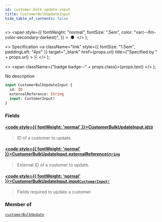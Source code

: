 ```yaml
---
id: customer-bulk-update-input
title: CustomerBulkUpdateInput
hide_table_of_contents: false
---
```


  <>
    <span
      style={{
        fontWeight: "normal",
        fontSize: ".5em",
        color: "var(--ifm-color-secondary-darkest)",
      }}
    >
      &nbsp;●&nbsp;
    </span>
  </>
);

  <>
    Specification
    <a
      className="link"
      style={{ fontSize: "1.5em", paddingLeft: "4px" }}
      target="\_blank"
      href={props.url}
      title={"Specified by " + props.url}
    >
      ⎘
    </a>
  </>
);

  <>
    <span className={"badge badge--" + props.class}>{props.text}</span>
  </>
);

No description

```graphql
input CustomerBulkUpdateInput {
  id: ID
  externalReference: String
  input: CustomerInput!
}
```

### Fields

#### [<code style={{ fontWeight: 'normal' }}>CustomerBulkUpdateInput.<b>id</b></code>](#)<Bullet />[`ID`](../../api-reference/scalars/id) <Badge class="secondary" text="scalar"/>

> ID of a customer to update.

#### [<code style={{ fontWeight: 'normal' }}>CustomerBulkUpdateInput.<b>externalReference</b></code>](#)<Bullet />[`String`](../../api-reference/scalars/string) <Badge class="secondary" text="scalar"/>

> External ID of a customer to update.

#### [<code style={{ fontWeight: 'normal' }}>CustomerBulkUpdateInput.<b>input</b></code>](#)<Bullet />[`CustomerInput!`](../../api-reference/inputs/customer-input) <Badge class="secondary" text="non-null"/> <Badge class="secondary" text="input"/>

> Fields required to update a customer.

### Member of

[`customerBulkUpdate`](../../api-reference/mutations/customer-bulk-update) <Badge class="secondary" text="mutation"/>
